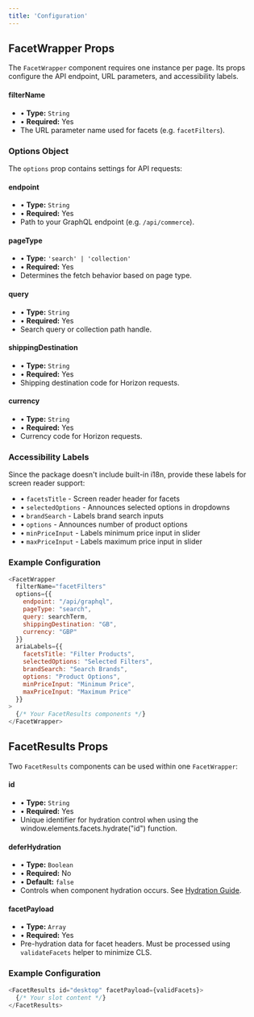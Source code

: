 ```yaml
---
title: 'Configuration'
---
```


## FacetWrapper Props

The `FacetWrapper` component requires one instance per page. Its props configure the API endpoint, URL parameters, and accessibility labels.

#### filterName
- • **Type:** `String`
- • **Required:** Yes
- The URL parameter name used for facets (e.g. `facetFilters`).

### Options Object

The `options` prop contains settings for API requests:

#### endpoint
- • **Type:** `String`
- • **Required:** Yes
- Path to your GraphQL endpoint (e.g. `/api/commerce`).

#### pageType
- • **Type:** `'search' | 'collection'`
- • **Required:** Yes
- Determines the fetch behavior based on page type.

#### query
- • **Type:** `String`
- • **Required:** Yes
- Search query or collection path handle.

#### shippingDestination
- • **Type:** `String`
- • **Required:** Yes
- Shipping destination code for Horizon requests.

#### currency
- • **Type:** `String`
- • **Required:** Yes
- Currency code for Horizon requests.

### Accessibility Labels

Since the package doesn't include built-in i18n, provide these labels for screen reader support:

- • `facetsTitle` - Screen reader header for facets
- • `selectedOptions` - Announces selected options in dropdowns
- • `brandSearch` - Labels brand search inputs
- • `options` - Announces number of product options
- • `minPriceInput` - Labels minimum price input in slider
- • `maxPriceInput` - Labels maximum price input in slider

### Example Configuration

```javascript
<FacetWrapper
  filterName="facetFilters"
  options={{
    endpoint: "/api/graphql",
    pageType: "search",
    query: searchTerm,
    shippingDestination: "GB",
    currency: "GBP"
  }}
  ariaLabels={{
    facetsTitle: "Filter Products",
    selectedOptions: "Selected Filters",
    brandSearch: "Search Brands",
    options: "Product Options",
    minPriceInput: "Minimum Price",
    maxPriceInput: "Maximum Price"
  }}
>
  {/* Your FacetResults components */}
</FacetWrapper>
```

## FacetResults Props

Two `FacetResults` components can be used within one `FacetWrapper`:

#### id
- • **Type:** `String`
- • **Required:** Yes
- Unique identifier for hydration control when using the window.elements.facets.hydrate("id") function.

#### deferHydration
- • **Type:** `Boolean`
- • **Required:** No
- • **Default:** `false`
- Controls when component hydration occurs. See [Hydration Guide](/facets/hydration).

#### facetPayload
- • **Type:** `Array`
- • **Required:** Yes
- Pre-hydration data for facet headers. Must be processed using `validateFacets` helper to minimize CLS.

### Example Configuration

```javascript
<FacetResults id="desktop" facetPayload={validFacets}>
  {/* Your slot content */}
</FacetResults>
```